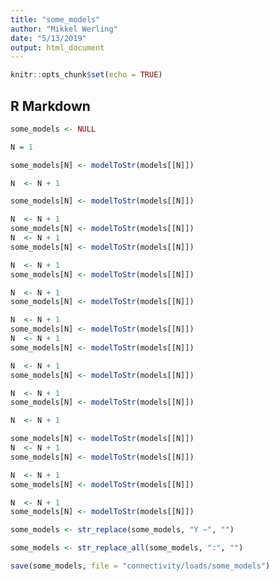 ```yaml
---
title: "some_models"
author: "Mikkel Werling"
date: "5/13/2019"
output: html_document
---
```


```r
knitr::opts_chunk$set(echo = TRUE)
```

## R Markdown

```r
some_models <- NULL

N = 1

some_models[N] <- modelToStr(models[[N]])

N  <- N + 1 

some_models[N] <- modelToStr(models[[N]])

N  <- N + 1 
some_models[N] <- modelToStr(models[[N]])
N  <- N + 1 
some_models[N] <- modelToStr(models[[N]])

N  <- N + 1 
some_models[N] <- modelToStr(models[[N]])

N  <- N + 1 
some_models[N] <- modelToStr(models[[N]])

N  <- N + 1 
some_models[N] <- modelToStr(models[[N]])
N  <- N + 1 
some_models[N] <- modelToStr(models[[N]])

N  <- N + 1 
some_models[N] <- modelToStr(models[[N]])

N  <- N + 1 
some_models[N] <- modelToStr(models[[N]])

N  <- N + 1 

some_models[N] <- modelToStr(models[[N]])
N  <- N + 1  
some_models[N] <- modelToStr(models[[N]])

N  <- N + 1 
some_models[N] <- modelToStr(models[[N]])

N  <- N + 1 
some_models[N] <- modelToStr(models[[N]])

some_models <- str_replace(some_models, "Y ~", "")

some_models <- str_replace_all(some_models, ":", "")

save(some_models, file = "connectivity/loads/some_models")

```

